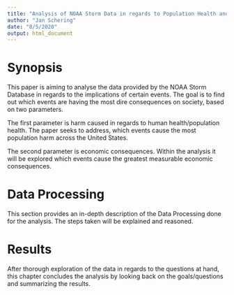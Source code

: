 ```yaml
---
title: "Analysis of NOAA Storm Data in regards to Population Health and Economic Consequences"
author: "Jan Schering"
date: "8/5/2020"
output: html_document
---
```


# Synopsis 

This paper is aiming to analyse the data provided by the NOAA Storm Database in regards to the implications of certain events. The goal is to find out which events are having the most dire consequences on society, based on two parameters. 

The first parameter is harm caused in regards to human health/population health. The paper seeks to address, which events cause the most population harm across the United States.

The second parameter is economic consequences. Within the analysis it will be explored which events cause the greatest measurable economic consequences. 

# Data Processing

This section provides an in-depth description of the Data Processing done for the analysis. The steps taken will be explained and reasoned. 



# Results 

After thorough exploration of the data in regards to the questions at hand, this chapter concludes the analysis by looking back on the goals/questions and summarizing the results.

